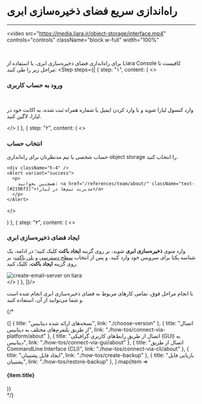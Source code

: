 

<Layout>
<Head>
<title>مستندات راه‌اندازی سریع فضای ذخیره‌سازی ابری - لیارا</title>
<meta property="og:title" content="مستندات خدمات رایانش ابری لیارا" />
<meta property="og:description" content="مستندات مربوط به راه‌اندازی سریع فضای ذخیره‌سازی ابری در لیارا"  />
</Head>

# راه‌اندازی سریع فضای ذخیره‌سازی ابری
<hr className="mb-2" />

<video
src="https://media.liara.ir/object-storage/interface.mp4"
controls="controls"
className="block w-full"
width="100%"
></video>
<br />

  برای راه‌اندازی فضای ذخیره‌سازی ابری، با استفاده از <Link className="text-[#2196f3] " href="/references/console/about">Liara Console</Link> کافیست تا مراحل زیر را طی کنید:
  <Step  steps={[
{
  step: "۱",
  content: (
  <>
    <h3>ورود به حساب کاربری</h3>   
    <p>وارد <Link className="text-[#2196f3] " href="https://console.liara.ir">کنسول لیارا</Link> شوید و با وارد کردن ایمیل یا شماره همراه ثبت شده، به اکانت خود در لیارا، لاگین کنید.</p>
  </>
  )
  },
  {
  step: "۲",
  content: (
  <>
    <h3>انتخاب حساب</h3>
    <p>حساب شخصی یا تیم مدنظرتان برای راه‌اندازی object storage را انتخاب کنید.</p>
    
    <div className="h-4" />
    <Alert variant="success">
      <p>
        همچنین بخوانید: <a href="/references/team/about/" className="text-[#2196f3]">مدیریت تیم‌ها در لیارا</a>
      </p>
    </Alert>
  </>

  )
  },
  {
  step: "۳",
  content: (
  <>
    <h3>ایجاد فضای ذخیره‌سازی ابری</h3>
    <p>
      وارد منوی <b>ذخیره‌سازی ابری</b> شوید، بر روی گزینه <b>ایجاد باکت</b> کلیک کنید؛ در ادامه، 
      یک شناسه یکتا برای سرویس خود وارد کنید. 
      و پس از انتخاب <a href="/object-storage/how-tos/change-access-level" className="text-[#2196f3] ">سطح دسترسی</a> و <a href="/object-storage/details/plans" className="text-[#2196f3] ">پلن باکت</a>، بر روی گزینه <b>ایجاد باکت</b>، کلیک کنید.
    </p>
    <div className="h-3" />
    <img src="https://media.liara.ir/old/buckets/create-bucket.gif" alt="create-email-server on liara" />
    <div className="h-3" />
  </>
  )
  },
]}/>
<div className="h-5" />
با انجام مراحل فوق، تمامی کارهای مربوط به فضای ذخیره‌سازی ابری انجام شده است و شما می‌توانید از آن، استفاده کنید.

{/* 
<Section id="see-also" title="همچنین بخوانید:" />

<div className='h-2' />
<div className="grid md:grid-cols-2 gap-4">
            {[
      {
        title: "نسخه‌های ارائه شده دیتابیس",
        link: "./choose-version"
      },
      {
        title: "اتصال از طریق پلتفرم‌های مختلف به دیتابیس",
        link: "./how-tos/connect-via-platform/about"
      },
      {
        title: "اتصال از طریق رابط‌های کاربری گرافیکی (GUI) به دیتابیس",
        link: "./how-tos/connect-via-gui/about"
      },
      {
        title: "اتصال از طریق CommandLine Interface (CLI)",
        link: "./how-tos/connect-via-cli/about"
      },
      {
        title: "ایجاد فایل پشتیبان",
        link: "./how-tos/create-backup"
      },
      {
        title: "بازیابی فایل پشتیبان",
        link: "./how-tos/restore-backup"
      },
  ].map(item =>
    <Link href={item.link}>
    <Card className="flex cursor-pointer w-full items-center justify-between">
        <div className="flex items-center gap-3">
        <h4>
            {item.title}
        </h4>
        </div>
        <GoArrowLeft className="ml-1" />
    </Card>
    </Link>
            )}
</div> */}

</Layout>
